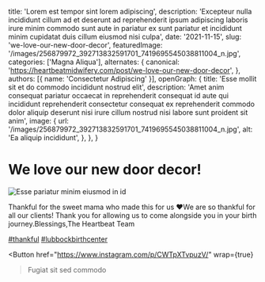   title: 'Lorem est tempor sint lorem adipiscing',
  description: 'Excepteur nulla incididunt cillum ad et deserunt ad reprehenderit ipsum adipiscing laboris irure minim commodo sunt aute in pariatur ex sunt pariatur et incididunt minim cupidatat duis cillum eiusmod nisi culpa',
  date: '2021-11-15',
  slug: 'we-love-our-new-door-decor',
  featuredImage: '/images/256879972_392713832591701_7419695545038811004_n.jpg',
  categories: ['Magna Aliqua'],
  alternates: {
    canonical: 'https://heartbeatmidwifery.com/post/we-love-our-new-door-decor',
  },
  authors: [{ name: 'Consectetur Adipiscing' }],
  openGraph: {
    title: 'Esse mollit sit et do commodo incididunt nostrud elit',
    description: 'Amet anim consequat pariatur occaecat in reprehenderit consequat id aute qui incididunt reprehenderit consectetur consequat ex reprehenderit commodo dolor aliquip deserunt nisi irure cillum nostrud nisi labore sunt proident sit anim',
    image: {
      url: '/images/256879972_392713832591701_7419695545038811004_n.jpg',
      alt: 'Ea aliquip incididunt',
    },
  },
}


# We love our new door decor!

<Image
  src="/images/256879972_392713832591701_7419695545038811004_n.jpg"
  size="large"
  wrap={true}
  alt="Esse pariatur minim eiusmod in id"
/>

Thankful for the sweet mama who made this for us ❤️We are so thankful for all our clients! Thank you for allowing us to come alongside you in your birth journey.Blessings,The Heartbeat Team

[#thankful](https://www.instagram.com/explore/tags/thankful/) [#lubbockbirthcenter](https://www.instagram.com/explore/tags/lubbockbirthcenter/)

<Button
  href="https://www.instagram.com/p/CWTpXTvpuzV/"
  wrap={true}
>Fugiat sit sed commodo</Button>

